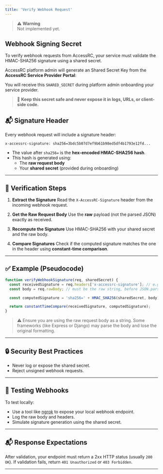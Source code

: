 ```yaml
---
title: 'Verify Webhook Request'
---
```


> ⚠️ **Warning**  
> Not implemented yet.

## Webhook Signing Secret

To verify webhook requests from AccessRC, your service must validate the HMAC-SHA256 signature using a shared secret.

AccessRC platform admin will generate an Shared Secret Key from the **AccessRC Service Provider Portal**:

You will receive this `SHARED_SECRET` during platform admin onboarding your service provider.

> 🔐 **Keep this secret safe and never expose it in logs, URLs, or client-side code.**


## 📬 Signature Header

Every webhook request will include a signature header:

```http
x-accessrc-signature: sha256=3bdc5b07d7ef9b61b98ed5df4b1793e12fd...
```

- The value after `sha256=` is the **hex-encoded HMAC-SHA256 hash**.
- This hash is generated using:
  - The **raw request body**
  - Your **shared secret** (provided during onboarding)

---

## 🔁 Verification Steps

1. **Extract the Signature**
   Read the `X-AccessRC-Signature` header from the incoming webhook request.

2. **Get the Raw Request Body**
   Use the **raw** payload (not the parsed JSON) exactly as received.

3. **Recompute the Signature**
   Use HMAC-SHA256 with your shared secret and the raw body.

4. **Compare Signatures**
   Check if the computed signature matches the one in the header using **constant-time comparison**.

---

## ✅ Example (Pseudocode)

```ts
function verifyWebhookSignature(req, sharedSecret) {
  const receivedSignature = req.headers['x-accessrc-signature']; // e.g. sha256=abcdef...
  const body = req.rawBody; // must be the raw string, before JSON.parse

  const computedSignature = 'sha256=' + HMAC_SHA256(sharedSecret, body);

  return constantTimeCompare(receivedSignature, computedSignature);
}
```

> ⚠️ Ensure you are using the raw request body as a string. Some frameworks (like Express or Django) may parse the body and lose the original formatting.

---

## 🔒 Security Best Practices

- Never log or expose the shared secret.
- Reject unsigned webhook requests.

---

## 📲 Testing Webhooks

To test locally:
- Use a tool like [ngrok](https://ngrok.com) to expose your local webhook endpoint.
- Log the raw body and headers.
- Simulate signature generation using the shared secret.

---

## 📬 Response Expectations

After validation, your endpoint must return a 2xx HTTP status (usually `200 OK`). If validation fails, return `401 Unauthorized` or `403 Forbidden`.

---
